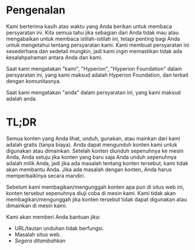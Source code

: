 # Pengenalan

Kami berterima kasih atas waktu yang Anda berikan untuk membaca persyaratan ini. Kita semua tahu jika sebagian dari Anda tidak mau atau mengabaikan untuk membaca istilah-istilah ini,
tetapi penting bagi Anda untuk mengetahui tentang persyaratan kami. Kami membuat persyaratan ini sesederhana dan sedetail mungkin, jadi kami ingin memastikan tidak ada kesalahpahaman antara Anda dan kami.

Saat kami mengatakan "kami", "Hyperion", "Hyperion Foundation" dalam persyaratan ini, yang kami maksud adalah Hyperion Foundation, dan terkait dengan komunitasnya.

Saat kami mengatakan "anda" dalam persyaratan ini, yang kami maksud adalah anda.

# TL;DR
Semua konten yang Anda lihat, unduh, gunakan, atau mainkan dari kami adalah gratis (tanpa biaya). Anda dapat mengunduh konten kami untuk digunakan atau dimainkan.
Setelah konten diunduh sepenuhnya ke mesin Anda, Anda setuju jika konten yang baru saja Anda unduh sepenuhnya adalah milik Anda, jadi jika ada masalah tentang konten tersebut,
kami tidak akan membantu Anda. Jika ada masalah dengan konten, Anda harus memperbaikinya secara mandiri.

Sebelum kami membagikan/mengunggah konten apa pun di situs web ini, konten tersebut sepenuhnya diuji coba di mesin kami. Kami tidak akan membagikan/mengunggah jika konten tersebut tidak dapat digunakan atau dimainkan di mesin kami.

Kami akan memberi Anda bantuan jika:
- URL/tautan unduhan tidak berfungsi.
- Masalah situs web.
- *Segera ditambahkan*